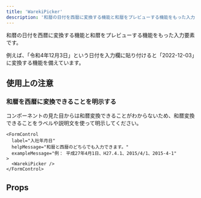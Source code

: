 ```yaml
---
title: 'WarekiPicker'
description: '和暦の日付を西暦に変換する機能と和暦をプレビューする機能をもった入力要素です。'
---
```


和暦の日付を西暦に変換する機能と和暦をプレビューする機能をもった入力要素です。

例えば、「令和4年12月3日」という日付を入力欄に貼り付けると「2022-12-03」に変換する機能を備えています。

<ComponentStory name="WarekiPicker" />

## 使用上の注意

### 和暦を西暦に変換できることを明示する

コンポーネントの見た目からは和暦変換できることがわからないため、和暦変換できることをラベルや説明文を使って明示してください。

```tsx editable
<FormControl
  label="入社年月日"
  helpMessage="和暦と西暦のどちらでも入力できます。"
  exampleMessage="例： 平成27年4月1日、H27.4.1、2015/4/1、2015-4-1"
>
  <WarekiPicker />
</FormControl>
```

## Props

<ComponentPropsTable name="WarekiPicker" />